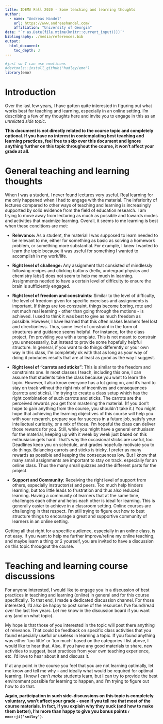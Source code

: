 ```yaml
---
title: IDEMA Fall 2020 - Some teaching and learning thoughts
author:
  - name: "Andreas Handel"
    url: https://www.andreashandel.com/
    affiliation: "University of Georgia"
date: "`r as.Date(file.mtime(knitr::current_input()))`"
bibliography: ./media/references.bib
output: 
  html_document:
    toc_depth: 3
---
```


```r
#just so I can use emoticons
#devtools::install_github("hadley/emo")
library(emo)
```

# Introduction
Over the last few years, I have gotten quite interested in figuring out what works best for teaching and learning, especially in an online setting. I'm describing a few of my thoughts here and invite you to engage in this as an _unrelated side topic_.

**This document is not directly related to the course topic and completely optional. If you have no interest in contemplating best teaching and learning practices, feel free to skip over this document and ignore anything further on this topic throughout the course, it won't affect your grade at all.**



# General teaching and learning thoughts

When I was a student, I never found lectures very useful. Real learning for me only happened when I had to engage with the material. The inferiority of lectures compared to other ways of teaching and learning is increasingly supported by solid evidence from the field of education research. I am trying to move away from lecturing as much as possible and towards modes and activities that maximize learning. Overall, it seems to me learning is best when these conditions are met:

* __Relevance:__ As a student, the material I was supposed to learn needed to be relevant to me, either for something as basic as solving a homework problem, or something more substantial.  For example, I knew I wanted to learn the topic because it was useful for something I wanted to accomplish in my work/life.

* __Right level of challenge:__ Any assignment that consisted of mindlessly following recipes and clicking buttons (hello, undergrad physics and chemistry labs!) does not seem to help me much in learning. Assignments needed to have a certain level of difficulty to ensure the brain is sufficiently engaged.

* __Right level of freedom and constraints:__ Similar to the level of difficulty, the level of freedom given for specific exercises and assignments is important. If things are too constraint, things become boring, rote and not much real learning - other than going through the motions - is achieved. I used to think it was best to give as much freedom as possible. However, I have learned that this often makes learners feel lost and directionless. Thus, some level of constraint in the form of structures and guidance seems helpful. For instance, for the class project, I'm providing you with a template. This is not meant to constrain you unnecessarily, but instead to provide some hopefully helpful structure. In general, if you want to do things differently or your own way in this class, I'm completely ok with that as long as your way of doing it produces results that are at least as good as the way I suggest.

* __Right level of "carrots and sticks":__ This is similar to the freedom and constraints one. In most classes I teach, including this one, I can assume that students take the class because you want to learn the topic. However, I also know everyone has a lot going on, and it's hard to stay on track without the right mix of incentives and consequences (carrots and sticks). I'm trying to create a class setup which has the right combination of such carrots and sticks.  The carrots are the perceived rewards you get from mastering the material. (If you don't hope to gain anything from the course, you shouldn't take it.) You might hope that achieving the learning objectives of this course will help you with your research, prepare you for success in a future job, satisfy your intellectual curiosity, or a mix of those. I'm hopeful the class can deliver those rewards for you. Still, while you might have a general enthusiasm for the material, keeping up with it week by week just based on this enthusiasm gets hard. That's why the occasional sticks are useful, too. Deadlines keep you on schedule, and grades hopefully motivate you to do things. Balancing carrots and sticks is tricky. I prefer as many rewards as possible and keeping the consequences low. But I know that many small assignments are important to stay on track, especially for an online class. Thus the many small quizzes and the different parts for the project.

* __Support and Community:__ Receiving the right level of support from others, especially instructor(s) and peers. Too much help hinders learning, but too little leads to frustration and thus also reduced learning. Having a community of learners that at the same time, challenges each other and helps each other is ideal for learning. This is generally easier to achieve in a classroom setting. Online courses are challenging in that respect. I'm still trying to figure out how to best structure things to encourage a great and supportive community of learners in an online setting.

Getting all that right for a specific audience, especially in an online class, is not easy. If you want to help me further improve/refine my online teaching, and maybe learn a thing or 2 yourself, you are invited to have a discussion on this topic througout the course. 


# Teaching and learning course discussions
For anyone interested, I would like to engage you in a discussion of best practices in teaching and learning (online) in general and for this course specifically. To that end, I made a dedicated discussion channel. For those interested, I'd also be happy to post some of the resources I've found/read over the last few years. Let me know in the discussion board if you want any (and on what topic).

My hope is that those of you interested in the topic will post there anything of relevance. That could be feedback on specific class activities that you found especially useful or useless in learning a topic. If you found anything was either 'too little' or 'too much' based on the categories I list above, I would like to hear that. Also, if you have any good materials to share, new activities to suggest, best practices from your own teaching experience, etc. I'd love to hear about it and discuss it.

If at any point in the course you feel that you are not learning optimally, let me know and tell me why - and ideally what would be required for optimal learning. I know I can't _make_ students learn, but I can try to provide the best environment possible for learning to happen, and I'm trying to figure out how to do that.

**Again, participation in such side-discussions on this topic is completely voluntary, won't affect your grade - even if you tell me that most of the course materials. In fact, if you explain why they suck (and how to make them better), I'm more than happy to give you bonus points  `r emo::ji('smiley')`**.
